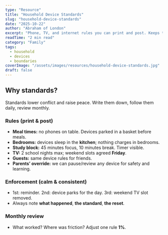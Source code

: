 ```yaml
---
type: "Resource"
title: "Household Device Standards"
slug: "household-device-standards"
date: "2025-10-22"
author: "Abraham of London"
excerpt: "Phone, TV, and internet rules you can print and post. Keeps the house kind, focused, and safe."
readTime: "2 min read"
category: "Family"
tags:
  - household
  - devices
  - boundaries
coverImage: "/assets/images/resources/household-device-standards.jpg"
draft: false
---
```


## Why standards?
Standards lower conflict and raise peace. Write them down, follow them daily, review monthly.

### Rules (print & post)
- **Meal times:** no phones on table. Devices parked in a basket before meals.
- **Bedrooms:** devices sleep in the **kitchen**; nothing charges in bedrooms.
- **Study block:** 45 minutes focus, 10 minutes break. Timer visible.
- **TV:** 2 school nights max; weekend slots agreed **Friday**.
- **Guests:** same device rules for friends.
- **Parents’ override:** we can pause/review any device for safety and learning.

### Enforcement (calm & consistent)
- 1st: reminder. 2nd: device parks for the day. 3rd: weekend TV slot removed.
- Always note **what happened**, **the standard**, **the reset**.

### Monthly review
- What worked? Where was friction? Adjust one rule **1%**.
